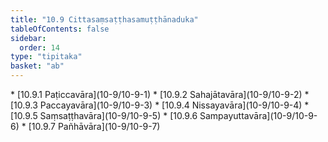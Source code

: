 ```yaml
---
title: "10.9 Cittasaṃsaṭṭhasamuṭṭhānaduka"
tableOfContents: false
sidebar:
  order: 14
type: "tipitaka"
basket: "ab"
---
```



<DynamicBreadcrumb />



<TableOfContents>
* [10.9.1 Paṭiccavāra](10-9/10-9-1)
* [10.9.2 Sahajātavāra](10-9/10-9-2)
* [10.9.3 Paccayavāra](10-9/10-9-3)
* [10.9.4 Nissayavāra](10-9/10-9-4)
* [10.9.5 Saṃsaṭṭhavāra](10-9/10-9-5)
* [10.9.6 Sampayuttavāra](10-9/10-9-6)
* [10.9.7 Pañhāvāra](10-9/10-9-7)
</TableOfContents>